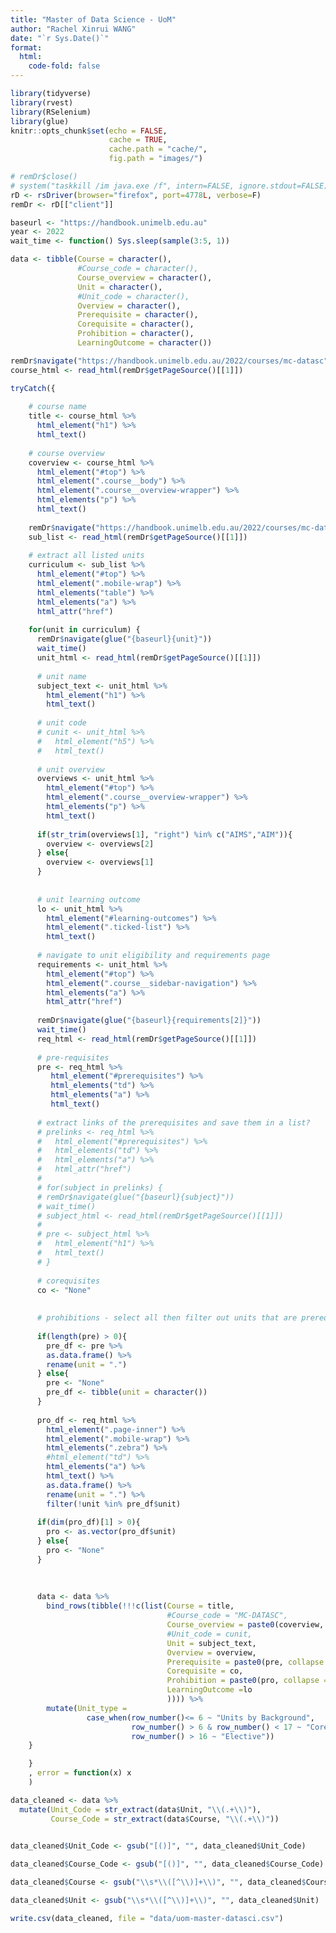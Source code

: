 ```yaml
---
title: "Master of Data Science - UoM"
author: "Rachel Xinrui WANG"
date: "`r Sys.Date()`"
format: 
  html:
    code-fold: false
---
```


```r
library(tidyverse)
library(rvest)
library(RSelenium)
library(glue)
knitr::opts_chunk$set(echo = FALSE,
                      cache = TRUE,
                      cache.path = "cache/",
                      fig.path = "images/")

```


```r
# remDr$close()
# system("taskkill /im java.exe /f", intern=FALSE, ignore.stdout=FALSE)
rD <- rsDriver(browser="firefox", port=4778L, verbose=F)
remDr <- rD[["client"]]

baseurl <- "https://handbook.unimelb.edu.au"
year <- 2022
wait_time <- function() Sys.sleep(sample(3:5, 1))

data <- tibble(Course = character(),
               #Course_code = character(),
               Course_overview = character(),
               Unit = character(),
               #Unit_code = character(),
               Overview = character(),
               Prerequisite = character(),
               Corequisite = character(),
               Prohibition = character(),
               LearningOutcome = character())

remDr$navigate("https://handbook.unimelb.edu.au/2022/courses/mc-datasc")
course_html <- read_html(remDr$getPageSource()[[1]])

```

```r
tryCatch({
  
    # course name
    title <- course_html %>% 
      html_element("h1") %>% 
      html_text()
    
    # course overview
    coverview <- course_html %>% 
      html_element("#top") %>% 
      html_element(".course__body") %>% 
      html_element(".course__overview-wrapper") %>% 
      html_elements("p") %>% 
      html_text()
  
    remDr$navigate("https://handbook.unimelb.edu.au/2022/courses/mc-datasc/course-structure")
    sub_list <- read_html(remDr$getPageSource()[[1]])
    
    # extract all listed units
    curriculum <- sub_list %>% 
      html_element("#top") %>% 
      html_element(".mobile-wrap") %>% 
      html_elements("table") %>% 
      html_elements("a") %>% 
      html_attr("href")
  
    for(unit in curriculum) {
      remDr$navigate(glue("{baseurl}{unit}"))
      wait_time()
      unit_html <- read_html(remDr$getPageSource()[[1]])
      
      # unit name
      subject_text <- unit_html %>% 
        html_element("h1") %>% 
        html_text()
      
      # unit code
      # cunit <- unit_html %>% 
      #   html_element("h5") %>% 
      #   html_text()
      
      # unit overview
      overviews <- unit_html %>%
        html_element("#top") %>% 
        html_element(".course__overview-wrapper") %>% 
        html_elements("p") %>% 
        html_text()
      
      if(str_trim(overviews[1], "right") %in% c("AIMS","AIM")){
        overview <- overviews[2]
      } else{
        overview <- overviews[1]
      }
      
      
      # unit learning outcome
      lo <- unit_html %>% 
        html_element("#learning-outcomes") %>% 
        html_element(".ticked-list") %>% 
        html_text()
    
      # navigate to unit eligibility and requirements page
      requirements <- unit_html %>% 
        html_element("#top") %>% 
        html_element(".course__sidebar-navigation") %>% 
        html_elements("a") %>% 
        html_attr("href")
        
      remDr$navigate(glue("{baseurl}{requirements[2]}"))
      wait_time()
      req_html <- read_html(remDr$getPageSource()[[1]])
      
      # pre-requisites
      pre <- req_html %>% 
         html_element("#prerequisites") %>% 
         html_elements("td") %>% 
         html_elements("a") %>% 
         html_text()
      
      # extract links of the prerequisites and save them in a list?
      # prelinks <- req_html %>% 
      #   html_element("#prerequisites") %>% 
      #   html_elements("td") %>% 
      #   html_elements("a") %>% 
      #   html_attr("href")
      # 
      # for(subject in prelinks) {
      # remDr$navigate(glue("{baseurl}{subject}"))
      # wait_time()
      # subject_html <- read_html(remDr$getPageSource()[[1]])
      # 
      # pre <- subject_html %>% 
      #   html_element("h1") %>% 
      #   html_text()
      # }
      
      # corequisites
      co <- "None"
        
      
      # prohibitions - select all then filter out units that are prerequisites
      
      if(length(pre) > 0){
        pre_df <- pre %>% 
        as.data.frame() %>% 
        rename(unit = ".")
      } else{
        pre <- "None"
        pre_df <- tibble(unit = character())
      }
      
      pro_df <- req_html %>% 
        html_element(".page-inner") %>% 
        html_element(".mobile-wrap") %>% 
        html_elements(".zebra") %>% 
        #html_element("td") %>% 
        html_elements("a") %>% 
        html_text() %>% 
        as.data.frame() %>% 
        rename(unit = ".") %>% 
        filter(!unit %in% pre_df$unit)
      
      if(dim(pro_df)[1] > 0){
        pro <- as.vector(pro_df$unit)
      } else{
        pro <- "None"
      }
      
      
      
      data <- data %>% 
        bind_rows(tibble(!!!c(list(Course = title, 
                                   #Course_code = "MC-DATASC", 
                                   Course_overview = paste0(coverview, collapse = " "),
                                   #Unit_code = cunit,
                                   Unit = subject_text,
                                   Overview = overview,
                                   Prerequisite = paste0(pre, collapse = ", "),
                                   Corequisite = co,
                                   Prohibition = paste0(pro, collapse = ", "),
                                   LearningOutcome =lo
                                   )))) %>% 
        mutate(Unit_type = 
                 case_when(row_number()<= 6 ~ "Units by Background",
                           row_number() > 6 & row_number() < 17 ~ "Core",
                           row_number() > 16 ~ "Elective"))
    }

    }
    , error = function(x) x
    )

```

```r
data_cleaned <- data %>% 
  mutate(Unit_Code = str_extract(data$Unit, "\\(.+\\)"),
         Course_Code = str_extract(data$Course, "\\(.+\\)"))
  

data_cleaned$Unit_Code <- gsub("[()]", "", data_cleaned$Unit_Code)

data_cleaned$Course_Code <- gsub("[()]", "", data_cleaned$Course_Code)

data_cleaned$Course <- gsub("\\s*\\([^\\)]+\\)", "", data_cleaned$Course)

data_cleaned$Unit <- gsub("\\s*\\([^\\)]+\\)", "", data_cleaned$Unit)
```

```r
write.csv(data_cleaned, file = "data/uom-master-datasci.csv")
```

